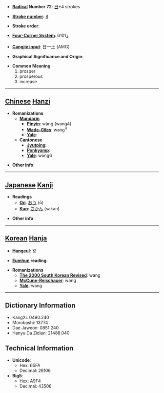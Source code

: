 * '''[[Wiktionary:Chinese radical index| Radical]] Number 72''': [[Wiktionary:Chinese radical index 日|日]]+4 strokes

* '''[[Wiktionary:Chinese total strokes index|Stroke number]]''': [[Wiktionary:Chinese total strokes index 8|8]]

* '''Stroke order''': 

* '''[[Wiktionary:Chinese four corner index|Four-Corner System]]''': 6101<sub>4</sub>

* '''[[Wiktionary:Chinese Cangjie index|Cangjie input]]''': 日一土 (AMG)

* '''Graphical Significance and Origin''': 

* '''Common Meaning'''
*#prosper
*# prosperous
*# increase


----

== [[Chinese]] [[Hanzi]] ==

* '''Romanizations'''
** '''[[Mandarin]]'''
*** '''[[Pinyin]]''': wàng (wang4)
*** '''[[Wade-Giles]]''': wang<sup>4</sup>
*** '''[[Yale]]''': 
** '''[[Cantonese]]'''
*** '''[[Jyutping]]''':
*** '''[[Penkyamp]]''': 
*** '''[[Yale]]''': wong6

* '''Other info''': 

----

== [[Japanese]] [[Kanji]] ==

* '''Readings'''
** '''[[On]]''': [[おう]] (ō)
** '''[[Kun]]''': [[さかん]] (sakan)

* '''Other info''':  

----

== [[Korean]] [[Hanja]] ==

* '''[[Hangeul]]''': 왕

* '''[[Eumhun]] reading''': 

* '''Romanizations'''
** '''[[The 2000 South Korean Revised Romanization|The 2000 South Korean Revised]]''': wang
** '''[[McCune-Reischauer]]''': wang
** '''[[Yale]]''': wang

----

== Dictionary Information ==

* KangXi: 0490.240
* Morobashi: 13774
* Dae Jaweon: 0851.240
* Hanyu Da Zidian: 21488.040

== Technical Information ==

* '''Unicode''':
** Hex: 65FA
** Decimal: 26106
* '''Big5''':
** Hex: A9F4
** Decimal: 43508